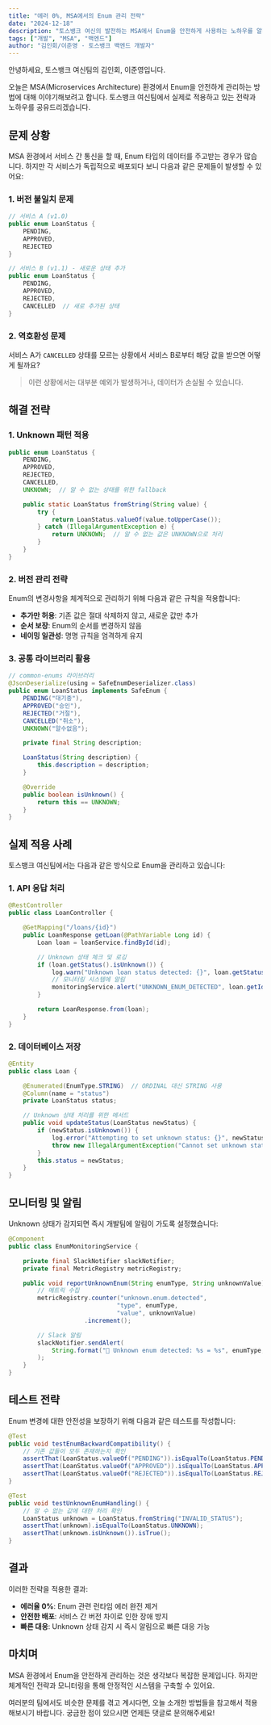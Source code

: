 ```yaml
---
title: "에러 0%, MSA에서의 Enum 관리 전략"
date: "2024-12-18"
description: "토스뱅크 여신의 발전하는 MSA에서 Enum을 안전하게 사용하는 노하우를 알려드립니다."
tags: ["개발", "MSA", "백엔드"]
author: "김인회/이준영 · 토스뱅크 백엔드 개발자"
---
```


안녕하세요, 토스뱅크 여신팀의 김인회, 이준영입니다.

오늘은 MSA(Microservices Architecture) 환경에서 Enum을 안전하게 관리하는 방법에 대해 이야기해보려고 합니다. 토스뱅크 여신팀에서 실제로 적용하고 있는 전략과 노하우를 공유드리겠습니다.

## 문제 상황

MSA 환경에서 서비스 간 통신을 할 때, Enum 타입의 데이터를 주고받는 경우가 많습니다. 하지만 각 서비스가 독립적으로 배포되다 보니 다음과 같은 문제들이 발생할 수 있어요:

### 1. 버전 불일치 문제

```java
// 서비스 A (v1.0)
public enum LoanStatus {
    PENDING,
    APPROVED,
    REJECTED
}

// 서비스 B (v1.1) - 새로운 상태 추가
public enum LoanStatus {
    PENDING,
    APPROVED,
    REJECTED,
    CANCELLED  // 새로 추가된 상태
}
```

### 2. 역호환성 문제

서비스 A가 `CANCELLED` 상태를 모르는 상황에서 서비스 B로부터 해당 값을 받으면 어떻게 될까요?

> 이런 상황에서는 대부분 예외가 발생하거나, 데이터가 손실될 수 있습니다.

## 해결 전략

### 1. Unknown 패턴 적용

```java
public enum LoanStatus {
    PENDING,
    APPROVED,
    REJECTED,
    CANCELLED,
    UNKNOWN;  // 알 수 없는 상태를 위한 fallback

    public static LoanStatus fromString(String value) {
        try {
            return LoanStatus.valueOf(value.toUpperCase());
        } catch (IllegalArgumentException e) {
            return UNKNOWN;  // 알 수 없는 값은 UNKNOWN으로 처리
        }
    }
}
```

### 2. 버전 관리 전략

Enum의 변경사항을 체계적으로 관리하기 위해 다음과 같은 규칙을 적용합니다:

- **추가만 허용**: 기존 값은 절대 삭제하지 않고, 새로운 값만 추가
- **순서 보장**: Enum의 순서를 변경하지 않음
- **네이밍 일관성**: 명명 규칙을 엄격하게 유지

### 3. 공통 라이브러리 활용

```java
// common-enums 라이브러리
@JsonDeserialize(using = SafeEnumDeserializer.class)
public enum LoanStatus implements SafeEnum {
    PENDING("대기중"),
    APPROVED("승인"),
    REJECTED("거절"),
    CANCELLED("취소"),
    UNKNOWN("알수없음");

    private final String description;

    LoanStatus(String description) {
        this.description = description;
    }

    @Override
    public boolean isUnknown() {
        return this == UNKNOWN;
    }
}
```

## 실제 적용 사례

토스뱅크 여신팀에서는 다음과 같은 방식으로 Enum을 관리하고 있습니다:

### 1. API 응답 처리

```java
@RestController
public class LoanController {

    @GetMapping("/loans/{id}")
    public LoanResponse getLoan(@PathVariable Long id) {
        Loan loan = loanService.findById(id);

        // Unknown 상태 체크 및 로깅
        if (loan.getStatus().isUnknown()) {
            log.warn("Unknown loan status detected: {}", loan.getStatus());
            // 모니터링 시스템에 알림
            monitoringService.alert("UNKNOWN_ENUM_DETECTED", loan.getId());
        }

        return LoanResponse.from(loan);
    }
}
```

### 2. 데이터베이스 저장

```java
@Entity
public class Loan {

    @Enumerated(EnumType.STRING)  // ORDINAL 대신 STRING 사용
    @Column(name = "status")
    private LoanStatus status;

    // Unknown 상태 처리를 위한 메서드
    public void updateStatus(LoanStatus newStatus) {
        if (newStatus.isUnknown()) {
            log.error("Attempting to set unknown status: {}", newStatus);
            throw new IllegalArgumentException("Cannot set unknown status");
        }
        this.status = newStatus;
    }
}
```

<Ad />

## 모니터링 및 알림

Unknown 상태가 감지되면 즉시 개발팀에 알림이 가도록 설정했습니다:

```java
@Component
public class EnumMonitoringService {

    private final SlackNotifier slackNotifier;
    private final MetricRegistry metricRegistry;

    public void reportUnknownEnum(String enumType, String unknownValue) {
        // 메트릭 수집
        metricRegistry.counter("unknown.enum.detected",
                              "type", enumType,
                              "value", unknownValue)
                     .increment();

        // Slack 알림
        slackNotifier.sendAlert(
            String.format("🚨 Unknown enum detected: %s = %s", enumType, unknownValue)
        );
    }
}
```

## 테스트 전략

Enum 변경에 대한 안전성을 보장하기 위해 다음과 같은 테스트를 작성합니다:

```java
@Test
public void testEnumBackwardCompatibility() {
    // 기존 값들이 모두 존재하는지 확인
    assertThat(LoanStatus.valueOf("PENDING")).isEqualTo(LoanStatus.PENDING);
    assertThat(LoanStatus.valueOf("APPROVED")).isEqualTo(LoanStatus.APPROVED);
    assertThat(LoanStatus.valueOf("REJECTED")).isEqualTo(LoanStatus.REJECTED);
}

@Test
public void testUnknownEnumHandling() {
    // 알 수 없는 값에 대한 처리 확인
    LoanStatus unknown = LoanStatus.fromString("INVALID_STATUS");
    assertThat(unknown).isEqualTo(LoanStatus.UNKNOWN);
    assertThat(unknown.isUnknown()).isTrue();
}
```

## 결과

이러한 전략을 적용한 결과:

- **에러율 0%**: Enum 관련 런타임 에러 완전 제거
- **안전한 배포**: 서비스 간 버전 차이로 인한 장애 방지
- **빠른 대응**: Unknown 상태 감지 시 즉시 알림으로 빠른 대응 가능

## 마치며

MSA 환경에서 Enum을 안전하게 관리하는 것은 생각보다 복잡한 문제입니다. 하지만 체계적인 전략과 모니터링을 통해 안정적인 시스템을 구축할 수 있어요.

여러분의 팀에서도 비슷한 문제를 겪고 계시다면, 오늘 소개한 방법들을 참고해서 적용해보시기 바랍니다. 궁금한 점이 있으시면 언제든 댓글로 문의해주세요!
